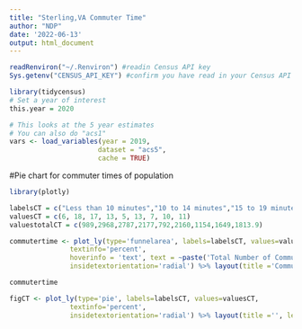 ```yaml
---
title: "Sterling,VA Commuter Time"
author: "NDP"
date: '2022-06-13'
output: html_document
---
```


```r
readRenviron("~/.Renviron") #readin Census API key
Sys.getenv("CENSUS_API_KEY") #confirm you have read in your Census API key
```

```r
library(tidycensus)
# Set a year of interest
this.year = 2020

# This looks at the 5 year estimates
# You can also do "acs1"
vars <- load_variables(year = 2019,
                      dataset = "acs5",
                      cache = TRUE)
```

#Pie chart for commuter times of population

```r
library(plotly)

labelsCT = c("Less than 10 minutes","10 to 14 minutes","15 to 19 minutes","20 to 24 minutes", "25 to 29 minutes", "30 to 34 minutes", "35 to 44 minutes", "45 to 59 minutes", "60 or more minutes")
valuesCT = c(6, 18, 17, 13, 5, 13, 7, 10, 11)
valuestotalCT = c(989,2968,2787,2177,792,2160,1154,1649,1813.9)

commutertime <- plot_ly(type='funnelarea', labels=labelsCT, values=valuesCT, sort = FALSE, direction = "",
               textinfo='percent',
               hoverinfo = 'text', text = ~paste('Total Number of Commuters:', valuestotalCT),
               insidetextorientation='radial') %>% layout(title ='Commuter Time to Work', showlegend=TRUE, legend=list(title=list(text='Select Value')), legend=list(x=1, y=0.5))

commutertime
```

```r
figCT <- plot_ly(type='pie', labels=labelsCT, values=valuesCT, 
               textinfo='percent',
               insidetextorientation='radial') %>% layout(title ='', legend=list(title=list(text='')))
```
